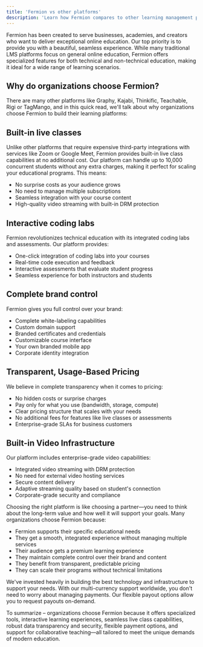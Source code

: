 ```yaml
---
title: 'Fermion vs other platforms'
description: 'Learn how Fermion compares to other learning management platforms'
---
```


Fermion has been created to serve businesses, academies, and creators who want to deliver exceptional online education. Our top priority is to provide you with a beautiful, seamless experience. While many traditional LMS platforms focus on general online education, Fermion offers specialized features for both technical and non-technical education, making it ideal for a wide range of learning scenarios.

## Why do organizations choose Fermion?

There are many other platforms like Graphy, Kajabi, Thinkific, Teachable, Rigi or TagMango, and in this quick read, we'll talk about why organizations choose Fermion to build their learning platforms:

## Built-in live classes

Unlike other platforms that require expensive third-party integrations with services like Zoom or Google Meet, Fermion provides built-in live class capabilities at no additional cost. Our platform can handle up to 10,000 concurrent students without any extra charges, making it perfect for scaling your educational programs. This means:

-   No surprise costs as your audience grows
-   No need to manage multiple subscriptions
-   Seamless integration with your course content
-   High-quality video streaming with built-in DRM protection

## Interactive coding labs

Fermion revolutionizes technical education with its integrated coding labs and assessments. Our platform provides:

-   One-click integration of coding labs into your courses
-   Real-time code execution and feedback
-   Interactive assessments that evaluate student progress
-   Seamless experience for both instructors and students

## Complete brand control

Fermion gives you full control over your brand:

-   Complete white-labeling capabilities
-   Custom domain support
-   Branded certificates and credentials
-   Customizable course interface
-   Your own branded mobile app
-   Corporate identity integration

## Transparent, Usage-Based Pricing

We believe in complete transparency when it comes to pricing:

-   No hidden costs or surprise charges
-   Pay only for what you use (bandwidth, storage, compute)
-   Clear pricing structure that scales with your needs
-   No additional fees for features like live classes or assessments
-   Enterprise-grade SLAs for business customers

## Built-in Video Infrastructure

Our platform includes enterprise-grade video capabilities:

-   Integrated video streaming with DRM protection
-   No need for external video hosting services
-   Secure content delivery
-   Adaptive streaming quality based on student's connection
-   Corporate-grade security and compliance

Choosing the right platform is like choosing a partner—you need to think about the long-term value and how well it will support your goals. Many organizations choose Fermion because:

-   Fermion supports their specific educational needs
-   They get a smooth, integrated experience without managing multiple services
-   Their audience gets a premium learning experience
-   They maintain complete control over their brand and content
-   They benefit from transparent, predictable pricing
-   They can scale their programs without technical limitations

We've invested heavily in building the best technology and infrastructure to support your needs. With our multi-currency support worldwide, you don't need to worry about managing payments. Our flexible payout options allow you to request payouts on-demand.

To summarize – organizations choose Fermion because it offers specialized tools, interactive learning experiences, seamless live class capabilities, robust data transparency and security, flexible payment options, and support for collaborative teaching—all tailored to meet the unique demands of modern education.
